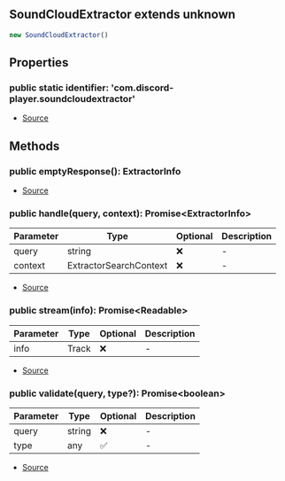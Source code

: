 ## SoundCloudExtractor extends unknown

```typescript
new SoundCloudExtractor()
```

## Properties
### public static identifier: 'com.discord\-player.soundcloudextractor'
- [Source](https://github.com/Androz2091/discord-player/blob/0ea7a3e/packages/extractor/src/extractors/SoundCloudExtractor.ts#L21)
## Methods
### public  emptyResponse(): ExtractorInfo
- [Source](https://github.com/Androz2091/discord-player/blob/0ea7a3e/packages/extractor/src/extractors/SoundCloudExtractor.ts#L139)
### public  handle(query, context): Promise\<ExtractorInfo>
| Parameter | Type | Optional | Description |
| ----------- | ----------- | ----------- | ----------- |
| query | string | ❌ | - |
| context | ExtractorSearchContext | ❌ | - |


- [Source](https://github.com/Androz2091/discord-player/blob/0ea7a3e/packages/extractor/src/extractors/SoundCloudExtractor.ts#L28)
### public  stream(info): Promise\<Readable>
| Parameter | Type | Optional | Description |
| ----------- | ----------- | ----------- | ----------- |
| info | Track | ❌ | - |


- [Source](https://github.com/Androz2091/discord-player/blob/0ea7a3e/packages/extractor/src/extractors/SoundCloudExtractor.ts#L143)
### public  validate(query, type?): Promise\<boolean>
| Parameter | Type | Optional | Description |
| ----------- | ----------- | ----------- | ----------- |
| query | string | ❌ | - |
| type | any | ✅ | - |


- [Source](https://github.com/Androz2091/discord-player/blob/0ea7a3e/packages/extractor/src/extractors/SoundCloudExtractor.ts#L23)